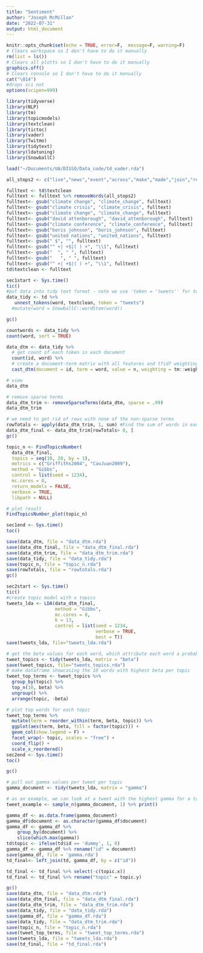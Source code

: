 ```yaml
---
title: "Sentiment"
author: "Joseph McMillan"
date: "2022-07-31"
output: html_document
---
```


```r
knitr::opts_chunk$set(echo = TRUE, error=F,  message=F, warning=F)
# Clears workspace so I don't have to do it manually
rm(list = ls())
# Clears all plotts so I don't have to do it manually 
graphics.off()
# Clears console so I don't have to do it manually
cat("\014")
#drops sci not
options(scipen=999)
```

```r
library(tidyverse)
library(NLP)
library(tm)
library(topicmodels)
library(textclean)
library(tictoc)
library(vader)
library(Twitmo)
library(tidytext)
library(ldatuning)
library(SnowballC)
```

```r
load("~/Documents/UA/DISSO/Data_code/td_vader.rda")
```

```r
all_stops2 <- c("live","news","event","across","make","made","join","read","keep","help","work","full","part","opening","welcome","summit","port","part","first","last","meet","made", "hope", "stop","real","world","leaders")

fulltext <- td$textclean
fulltext <- fulltext %>% removeWords(all_stops2)
fulltext<- gsub("climate change", "climate_change", fulltext)
fulltext<- gsub("climate crisis", "climate_crisis", fulltext)
fulltext<- gsub("climate change", "climate_change", fulltext)
fulltext<- gsub("david attenborough", "david_attenborough", fulltext)
fulltext<- gsub("climate conference", "climate_conference", fulltext)
fulltext<- gsub("boris johnson", "boris_johnson", fulltext)
fulltext<- gsub("united nations", "united_nations", fulltext)
fulltext<- gsub(" $", "", fulltext)
fulltext<- gsub("^ +| +$|( ) +", "\\1", fulltext)
fulltext<- gsub("  ", " ", fulltext)
fulltext<- gsub("   ", " ", fulltext)
fulltext<- gsub("^ +| +$|( ) +", "\\1", fulltext)
td$textclean <- fulltext

```

```r
sec1start <- Sys.time()
tic()
#put data into tidy text format - note we use 'token = 'tweets'' for twitter-specific text preprocessing
data_tidy <- td %>% 
   unnest_tokens(word, textclean, token = "tweets") 
  #mutate(word = SnowballC::wordStem(word))

gc()
```

```r
countwords <- data_tidy %>% 
count(word, sort = TRUE)
```


```r
data_dtm <- data_tidy %>%
  # get count of each token in each document
  count(id, word) %>%
  # create a document-term matrix with all features and tfidf weighting
  cast_dtm(document = id, term = word, value = n, weighting = tm::weightTf)

# view
data_dtm

# remove sparse terms
data_dtm_trim <- removeSparseTerms(data_dtm, sparse = .99)
data_dtm_trim

# we need to get rid of rows with none of the non-sparse terms
rowTotals <- apply(data_dtm_trim, 1, sum) #Find the sum of words in each Document
data_dtm_final <- data_dtm_trim[rowTotals> 0, ] 
gc()
```

```r
topic_n <- FindTopicsNumber(
  data_dtm_final,
  topics = seq(10, 20, by = 1),
  metrics = c("Griffiths2004", "CaoJuan2009"),
  method = "Gibbs",
  control = list(seed = 1234),
  mc.cores = 8,
  return_models = FALSE,
  verbose = TRUE,
  libpath = NULL)
```

```r
# plot result
FindTopicsNumber_plot(topic_n)
```
```r
sec1end <- Sys.time()
toc()
```

```r
save(data_dtm, file = "data_dtm.rda")
save(data_dtm_final, file = "data_dtm_final.rda")
save(data_dtm_trim, file = "data_dtm_trim.rda")
save(data_tidy, file = "data_tidy.rda")
save(topic_n, file = "topic_n.rda")
save(rowTotals, file = "rowtotals.rda")
gc()
```

```r
sec2start <- Sys.time()
tic()
#create topic model with x topics
tweets_lda <- LDA(data_dtm_final,
                  method = "Gibbs",
                  mc.cores = 8, 
                  k = 13, 
                  control = list(seed = 1234, 
                                 verbose = TRUE, 
                                 best = T))
save(tweets_lda, file="tweets_lda.rda")

# get the beta values for each word, which attribute each word a probability for each topic
tweet_topics <- tidy(tweets_lda, matrix = "beta")
save(tweet_topics, file="tweets_topics.rda")
# make dataframe showcasing the 10 words with highest beta per topic
tweet_top_terms <- tweet_topics %>%
  group_by(topic) %>%
  top_n(10, beta) %>%
  ungroup() %>%
  arrange(topic, -beta)

# plot top words for each topic
tweet_top_terms %>%
  mutate(term = reorder_within(term, beta, topic)) %>%
  ggplot(aes(term, beta, fill = factor(topic))) +
  geom_col(show.legend = F) +
  facet_wrap(~ topic, scales = "free") +
  coord_flip() +
  scale_x_reordered()
sec2end <- Sys.time()
toc()
```
```r
gc()
```

```r
# pull out gamma values per tweet per topic
gamma_document <- tidy(tweets_lda, matrix = "gamma")

# as an example, we can look at a tweet with the highest gamma for a topic.
tweet_example <- sample_n(gamma_document, 1) %>% print()
```

```r
gamma_df <- as.data.frame(gamma_document)
gamma_df$document <- as.character(gamma_df$document)
gamma_df <- gamma_df %>%
    group_by(document) %>%
    slice(which.max(gamma))
td$topic <- ifelse(td$id == 'dummy', 1, 0)
gamma_df <- gamma_df %>% rename("id" = document)
save(gamma_df, file = 'gamma.rda')
td_final<- left_join(td, gamma_df, by = c("id"))

td_final <- td_final %>% select(-c(topic.x))
td_final <- td_final %>% rename("topic" = topic.y)
```

```r
gc()
save(data_dtm, file = "data_dtm.rda")
save(data_dtm_final, file = "data_dtm_final.rda")
save(data_dtm_trim, file = "data_dtm_trim.rda")
save(data_tidy, file = "data_tidy.rda")
save(gamma_df, file = "gamma_df.rda")
save(data_tidy, file = "data_dtm_trim.rda")
save(topic_n, file = "topic_n.rda")
save(tweet_top_terms, file = "tweet_top_terms.rda")
save(tweets_lda, file = "tweets_lda.rda")
save(td_final, file = "td_final.rda")
```

